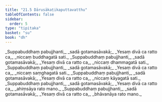 ```yaml
---
title: "21.5 Dārusākaṭikaputtavatthu"
tableOfContents: false
sidebar:
  order: 5
type: "tipitaka"
basket: "su"
book: "dh"
---
```



<DynamicBreadcrumb />

<Division number="296" book="dh" bookNo="18" page="55">

<Paragraph number="319" type="verses" book="dh">
_Suppabuddhaṃ pabujjhanti,_  
_sadā gotamasāvakā;_  
_Yesaṃ divā ca ratto ca,_  
_niccaṃ buddhagatā sati._  

</Paragraph>

</Division>
<Division number="297" book="dh" bookNo="18" page="55">

<Paragraph number="320" type="verses" book="dh">
_Suppabuddhaṃ pabujjhanti,_  
_sadā gotamasāvakā;_  
_Yesaṃ divā ca ratto ca,_  
_niccaṃ dhammagatā sati._  

</Paragraph>

</Division>
<Division number="298" book="dh" bookNo="18" page="56">

<Paragraph number="321" type="verses" book="dh">
_Suppabuddhaṃ pabujjhanti,_  
_sadā gotamasāvakā;_  
_Yesaṃ divā ca ratto ca,_  
_niccaṃ saṃghagatā sati._  

</Paragraph>

</Division>
<Division number="299" book="dh" bookNo="18" page="56">

<Paragraph number="322" type="verses" book="dh">
_Suppabuddhaṃ pabujjhanti,_  
_sadā gotamasāvakā;_  
_Yesaṃ divā ca ratto ca,_  
_niccaṃ kāyagatā sati._  

</Paragraph>

</Division>
<Division number="300" book="dh" bookNo="18" page="56">

<Paragraph number="323" type="verses" book="dh">
_Suppabuddhaṃ pabujjhanti,_  
_sadā gotamasāvakā;_  
_Yesaṃ divā ca ratto ca,_  
_ahiṃsāya rato mano._  

</Paragraph>

</Division>
<Division number="301" book="dh" bookNo="18" page="56">

<Paragraph number="324" type="verses" book="dh">
_Suppabuddhaṃ pabujjhanti,_  
_sadā gotamasāvakā;_  
_Yesaṃ divā ca ratto ca,_  
_bhāvanāya rato mano._
</Paragraph>
</Division>